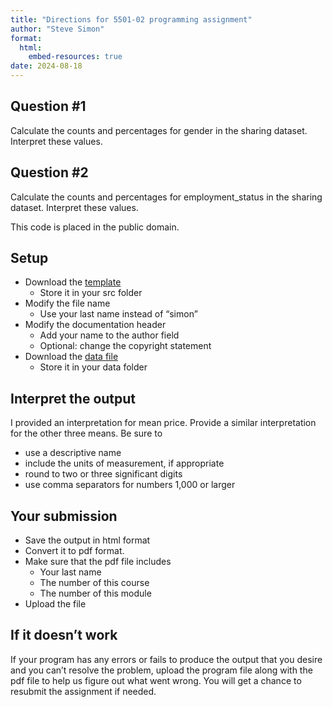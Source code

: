 ```yaml
---
title: "Directions for 5501-02 programming assignment"
author: "Steve Simon"
format: 
  html:
    embed-resources: true
date: 2024-08-18
---
```


## Question #1

Calculate the counts and percentages for gender in the sharing dataset. Interpret these values.

## Question #2

Calculate the counts and percentages for employment_status in the sharing dataset. Interpret these values.

This code is placed in the public domain.

## Setup

-   Download the [template][tem]
    -   Store it in your src folder
-   Modify the file name
    -   Use your last name instead of "simon"
-   Modify the documentation header
    -   Add your name to the author field
    -   Optional: change the copyright statement
-   Download the [data file][dat]
    -   Store it in your data folder

[tem]: https://github.com/pmean/classes/blob/master/biostats-1/01/src/simon-5501-01-template.qmd
[dat]: https://github.com/pmean/datasets/blob/master/albuquerque-housing.csv
    
## Interpret the output

I provided an interpretation for mean
price. Provide a similar interpretation 
for the other three means. Be sure to

-   use a descriptive name
-   include the units of measurement, if appropriate
-   round to two or three significant digits
-   use comma separators for numbers 1,000 or larger

## Your submission

-   Save the output in html format
-   Convert it to pdf format.
-   Make sure that the pdf file includes
    -   Your last name
    -   The number of this course
    -   The number of this module
-   Upload the file

## If it doesn't work

If your program has any errors or fails
to produce the output that you desire 
and you can't resolve the problem, 
upload the program file along with the
pdf file to help us figure out what 
went wrong. You will get a chance to 
resubmit the assignment if needed.
